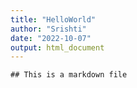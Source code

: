 ---
title: "HelloWorld"
author: "Srishti"
date: "2022-10-07"
output: html_document
---

```
## This is a markdown file
```
